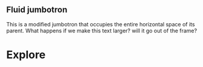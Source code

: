 
## Fluid jumbotron

This is a modified jumbotron that occupies the entire horizontal
space of its parent. What happens if we make this text larger?
will it go out of the frame?

# Explore

<Sliders />
